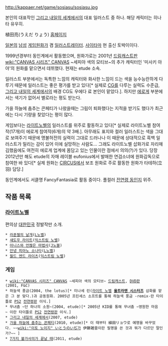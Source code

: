http://kappaer.net/game/sosiasu/sosiasu.jpg

본인의 대표작인 [[그리고 내일의 세계에서]]의 대표 일러스트 중 하나. 해당 캐릭터는 히나타 유우히.

植田亮(うえだ りょう) [http://www.milky.ne.jp/~fantasia/ 홈페이지]

[[일본]]의 [[남성]] [[게임원화가]] 겸 [[일러스트레이터]]. [[사이타마]] 현 출신 토박이이다.

1999년경부터 동인계에서 활동했으며, 원화가로는 2001년 [[드림캐스트]]판 [[wiki:"CANVAS 시리즈" CANVAS]] ~세피아 색의 모티브~의 추가 캐릭터인 '미사키 아야'의 원화를 맡으면서 데뷔했다. 현재는 etude 소속.

일러스트 부분에서는 독특한 느낌의 캐릭터와 화사한 느낌이 드는 색을 능수능란하게 다루기 때문에 일러스트는 좋은 평가를 받고 있다[* 실제로 [[CG]]를 다루는 실력도 수준급, [[그리고 내일의 세계에서]]의 배경 CG도 우에다 료 본인이 맡았다.]. 하지만 [[에로게]] 부분에서는 색기가 없어서 별로라는 평도 받는다.

가을 하늘에 춤추는 콘페티가 나왔을때는 그림이 퇴화했다는 지적을 받기도 했다가 최근에는 다시 기량을 찾았다는 평이 많다.

게임보다는 [[라이트노벨]]의 일러스트를 위주로 활동하고 있다[* 실제로 라이트노벨 참여작(17개)이 에로게 참여작(6개)의 약 3배.]. 아무래도 표지와 컬러 일러스트는 색을 그대로 보여주기 때문에 명불허전의 실력이 그대로 드러나나 이 때문에 상대적으로 흑백 일러스트가 밀리는 감이 있어 이에 실망하는 사람도... 그래도 라이트노벨 삽화가로 자리매김했음에도 여전히 에로게 업계에 몸담고 있는 인물이란 점에서 의의(?)가 있다. 당장 2012년만 해도 etude의 자매 레이블 eufonius에서 발매한 연검소녀에 원화감독으로 참여한 바 있다[* 실제 원화는 [[CIRCUS]]에서 보조 원화로 주로 활동한 원화가 타테하(立羽) 담당.]

동인계에서도 서클명 FancyFantasia로 활동 중이다. 풀컬러 [[전연령 동인지]] 위주.

== 작품 목록 ==
=== [[라이트노벨]] ===

편의상 [[대한민국]] 정발작만 소개. 

 * [[라푼젤의 날개]]([[L노벨]]) 
 * [[섀도우 라이트]]([[익스트림 노벨]])
 * [[아니스와 언짢은 마법사]]([[J노블]])
 * [[안녕 피아노 소나타]]([[L노벨]]) 
 * [[월드 엔드 라이츠]]([[익스트림 노벨]])

=== 게임 ===

 * [[wiki:"CANVAS 시리즈" CANVAS]] ~세피아 색의 모티브~ [[드림캐스트]], [[DVD]]판(2001, F&C)
 * 하늘색 풍금(2004, the lotus)[* 미나세 린([[라이트 노벨]] '''[[울트라맨 시스터즈]]''' 삽화를 맡은 그 분 맞다.)과 공동원화. 2005년 프린세스 소프트를 통해 하늘색 풍금 -remix-란 타이틀로 [[PS2]] [[전연령판]] 이식.]
 * 무녀춤 ~단 하나의 소원~(2004, etude)[* 2005년 KID를 통해 무녀춤 ~영원한 마음~ 이란 타이틀로 [[PS2]] [[전연령판]] 이식.]
 * [[그리고 내일의 세계에서]](2007, etude)
 * [[가을 하늘에 춤추는 콘페티]](2010, etude)[* 이 때부터 植田リョウ로 예명을 바꾸었다. ~~[[wiki:"이토 노이지" いとうのいぢ]]가 伊藤雑音이란 필명을 쓴 것과 뭐가 다르단 말인가?~~ ]
 * [[7가지 불가사의가 끝날 때]](2011, etude)
 
